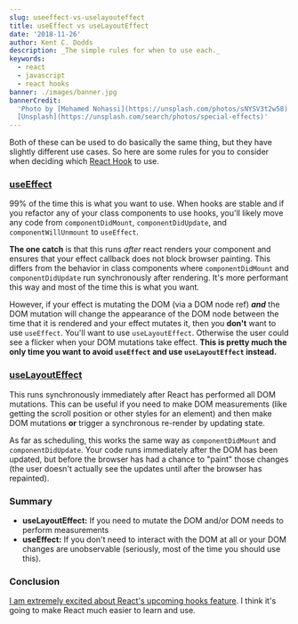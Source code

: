 ```yaml
---
slug: useeffect-vs-uselayouteffect
title: useEffect vs useLayoutEffect
date: '2018-11-26'
author: Kent C. Dodds
description: _The simple rules for when to use each._
keywords:
  - react
  - javascript
  - react hooks
banner: ./images/banner.jpg
bannerCredit:
  'Photo by [Mohamed Nohassi](https://unsplash.com/photos/sNYSV3t2w58) on
  [Unsplash](https://unsplash.com/search/photos/special-effects)'
---
```


Both of these can be used to do basically the same thing, but they have slightly
different use cases. So here are some rules for you to consider when deciding
which [React Hook](https://reactjs.org/hooks) to use.

### [useEffect](https://reactjs.org/docs/hooks-reference.html#useeffect)

99% of the time this is what you want to use. When hooks are stable and if you
refactor any of your class components to use hooks, you'll likely move any code
from `componentDidMount`, `componentDidUpdate`, and `componentWillUnmount` to
`useEffect`.

**The one catch** is that this runs _after_ react renders your component and
ensures that your effect callback does not block browser painting. This differs
from the behavior in class components where `componentDidMount` and
`componentDidUpdate` run synchronously after rendering. It's more performant
this way and most of the time this is what you want.

However, if your effect is mutating the DOM (via a DOM node ref) **_and_** the
DOM mutation will change the appearance of the DOM node between the time that it
is rendered and your effect mutates it, then you **don't** want to use
`useEffect`. You'll want to use `useLayoutEffect`. Otherwise the user could see
a flicker when your DOM mutations take effect. **This is pretty much the only
time you want to avoid `useEffect` and use `useLayoutEffect` instead.**

### [useLayoutEffect](https://reactjs.org/docs/hooks-reference.html#uselayouteffect)

This runs synchronously immediately after React has performed all DOM mutations.
This can be useful if you need to make DOM measurements (like getting the scroll
position or other styles for an element) and then make DOM mutations **or**
trigger a synchronous re-render by updating state.

As far as scheduling, this works the same way as `componentDidMount` and
`componentDidUpdate`. Your code runs immediately after the DOM has been updated,
but before the browser has had a chance to "paint" those changes (the user
doesn't actually see the updates until after the browser has repainted).

### Summary

- **useLayoutEffect:** If you need to mutate the DOM and/or DOM needs to perform
  measurements
- **useEffect:** If you don't need to interact with the DOM at all or your DOM
  changes are unobservable (seriously, most of the time you should use this).

### Conclusion

[I am extremely excited about React's upcoming hooks feature](https://youtu.be/0jlTw2XI7I8?t=39s&list=PLV5CVI1eNcJgCrPH_e6d57KRUTiDZgs0u).
I think it's going to make React much easier to learn and use.
